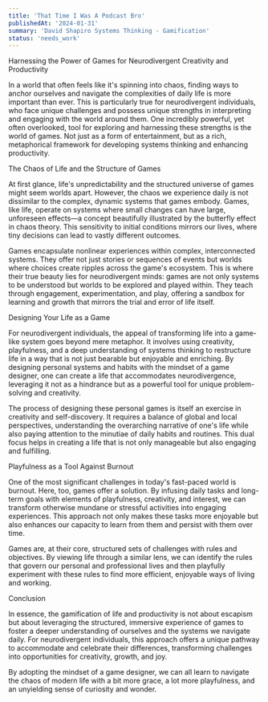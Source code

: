 ```yaml
---
title: 'That Time I Was A Podcast Bro'
publishedAt: '2024-01-31'
summary: 'David Shapiro Systems Thinking - Gamification'
status: 'needs_work'
--- 
```

 
Harnessing the Power of Games for Neurodivergent Creativity and Productivity

In a world that often feels like it's spinning into chaos, finding ways to anchor ourselves and navigate the complexities of daily life is more important than ever. This is particularly true for neurodivergent individuals, who face unique challenges and possess unique strengths in interpreting and engaging with the world around them. One incredibly powerful, yet often overlooked, tool for exploring and harnessing these strengths is the world of games. Not just as a form of entertainment, but as a rich, metaphorical framework for developing systems thinking and enhancing productivity.

The Chaos of Life and the Structure of Games

At first glance, life's unpredictability and the structured universe of games might seem worlds apart. However, the chaos we experience daily is not dissimilar to the complex, dynamic systems that games embody. Games, like life, operate on systems where small changes can have large, unforeseen effects—a concept beautifully illustrated by the butterfly effect in chaos theory. This sensitivity to initial conditions mirrors our lives, where tiny decisions can lead to vastly different outcomes.

Games encapsulate nonlinear experiences within complex, interconnected systems. They offer not just stories or sequences of events but worlds where choices create ripples across the game's ecosystem. This is where their true beauty lies for neurodivergent minds: games are not only systems to be understood but worlds to be explored and played within. They teach through engagement, experimentation, and play, offering a sandbox for learning and growth that mirrors the trial and error of life itself.

Designing Your Life as a Game

For neurodivergent individuals, the appeal of transforming life into a game-like system goes beyond mere metaphor. It involves using creativity, playfulness, and a deep understanding of systems thinking to restructure life in a way that is not just bearable but enjoyable and enriching. By designing personal systems and habits with the mindset of a game designer, one can create a life that accommodates neurodivergence, leveraging it not as a hindrance but as a powerful tool for unique problem-solving and creativity.

The process of designing these personal games is itself an exercise in creativity and self-discovery. It requires a balance of global and local perspectives, understanding the overarching narrative of one's life while also paying attention to the minutiae of daily habits and routines. This dual focus helps in creating a life that is not only manageable but also engaging and fulfilling.

Playfulness as a Tool Against Burnout

One of the most significant challenges in today's fast-paced world is burnout. Here, too, games offer a solution. By infusing daily tasks and long-term goals with elements of playfulness, creativity, and interest, we can transform otherwise mundane or stressful activities into engaging experiences. This approach not only makes these tasks more enjoyable but also enhances our capacity to learn from them and persist with them over time.

Games are, at their core, structured sets of challenges with rules and objectives. By viewing life through a similar lens, we can identify the rules that govern our personal and professional lives and then playfully experiment with these rules to find more efficient, enjoyable ways of living and working.

Conclusion

In essence, the gamification of life and productivity is not about escapism but about leveraging the structured, immersive experience of games to foster a deeper understanding of ourselves and the systems we navigate daily. For neurodivergent individuals, this approach offers a unique pathway to accommodate and celebrate their differences, transforming challenges into opportunities for creativity, growth, and joy.

By adopting the mindset of a game designer, we can all learn to navigate the chaos of modern life with a bit more grace, a lot more playfulness, and an unyielding sense of curiosity and wonder.

        